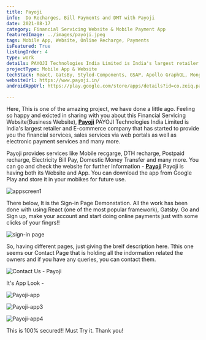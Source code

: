```yaml
---
title: Payoji
info:  Do Recharges, Bill Payments and DMT with Payoji
date: 2021-08-17
category: Financial Servicing Website & Mobile Payment App 
featuredImage: ../images/payoji.jpeg
tags: Mobile App, Website, Online Recharge, Payments
isFeatured: True
listingOrder: 4
type: work
details: PAYOJI Technologies India Limited is India's largest retailer and E-commerce company that has started to provide you the financial services, sales services via web portals as well as electronic payment services and many more, provided both with its website and app on internet.
projectType: Mobile App & Website
techStack: React, GatsBy, Styled-Components, GSAP, Apollo GraphQL, Mongo DB, Expo
websiteUrl: https://www.payoji.in/
androidAppUrl: https://play.google.com/store/apps/details?id=co.zeiq.payoji&hl=en_US&gl=US

---
```


Here, This is one of the amazing project, we have done a little ago. Feeling so happy and exicted in sharing with you about this Financial Servicing Website(Business Website), **[Payoji](https://www.payoji.in/)**
PAYOJI Technologies India Limited is India's largest retailer and E-commerce company that has started to provide you the financial services, sales services via web portals as well as electronic payment services and many more.

Payoji provides services like Mobile recgarge, DTH recharge, Postpaid recharge, Electricity Bill Pay, Domestic Money Transfer and many more.
You can go and check the website for further Information - **[Payoji](https://www.payoji.in/)**
Payoji is having both its Website and App. You can download the app from Google Play and store it in your mobikes for future use.


![appscreen1](../images/payoji.jpeg)


There below, It is the Sign-in Page Demonstation. All the work has been done with using React (one of the most popular framework), Gatsby.
Go and Sign up, make your account and start doing online payments just with some clicks of your fingrs!!

![sign-in page](../images/payoji-sign-in.jpeg)


So, having different pages, just giving the breif description here.
Tthis one seems our Contact Page that is holding all the indormation related the owners and if you have any queries, you can contact them.


![Contact Us - Payoji](../images/payoji-contact-page.jpeg)

It's App Look - 

![Payoji-app](../images/payoji-app.png)

![Payoji-app3](../images/payoji-app3.png)

![Payoji-app4](../images/payoji-app4.png)

This is 100% secured!!
Must Try it.
Thank you! 
 

